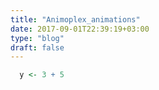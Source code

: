 ```yaml
---
title: "Animoplex_animations"
date: 2017-09-01T22:39:19+03:00
type: "blog"
draft: false 
---
```

```r
  y <- 3 + 5
```

